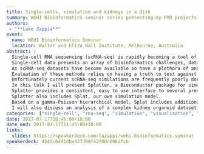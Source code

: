 ```yaml
---
title: Single-cells, simulation and kidneys in a dish
summary: WEHI Bioinformatics seminar series presenting my PhD projects
authors:
 - "**Luke Zappia**"
event:
  name: WEHI Bioinformatics Seminar
  location: Walter and Eliza Hall Institute, Melbourne, Australia
abstract: |
  Single-cell RNA sequencing (scRNA-seq) is rapidly becoming a tool of choice for biologists wishing to investigate gene expression at greater resolution, particularly in areas such as development and differentiation.
  Single-cell data presents an array of bioinformatics challenges, data is sparse (for both biological and technical reasons), quality control is difficult and it is unclear how to replicate measurements.
  As scRNA-seq datasets have become available so have a plethora of analysis methods.
  Evaluation of these methods relies on having a truth to test against or a deep biological knowledge to interpret the results.
  Unfortunately current scRNA-seq simulations are frequently poorly documented, not reproducible and do not demonstrate similarity to real data or experimental designs.
  In this talk I will present Splatter, a Bioconductor package for simulating scRNA-seq data that is designed to address these issues.
  Splatter provides a consistent, easy to use interface to several previously published simulations allowing researchers to estimate parameters, produce synthetic datasets and compare how well they replicate real data.
  Splatter also includes Splat, our own simulation model.
  Based on a gamma-Poisson hierarchical model, Splat includes additional features often seen in scRNA-Seq data, such as dropout, and can be used to simulate complex experiments including multiple cell types, differentiation lineages and multiple batches.
  I will also discuss an analysis of a complex kidney organoid dataset, showing how more cells and different levels of clustering help to reveal greater biological insight.
categories: ["single-cell", "rna-seq", "simulation", "visualisation", "database", "organoids", "kidney", "software", "splatter", "scRNA-tools", "R", "PhD"]
date: 2017-07-17T10:45:00+10:00
date_end: 2017-07-17T11:45:00+10:00
links:
  slides: https://speakerdeck.com/lazappi/wehi-bioinformatics-seminar
speakerdeck: 4245c0441dbe427390f42f00c696dfcb
---
```

